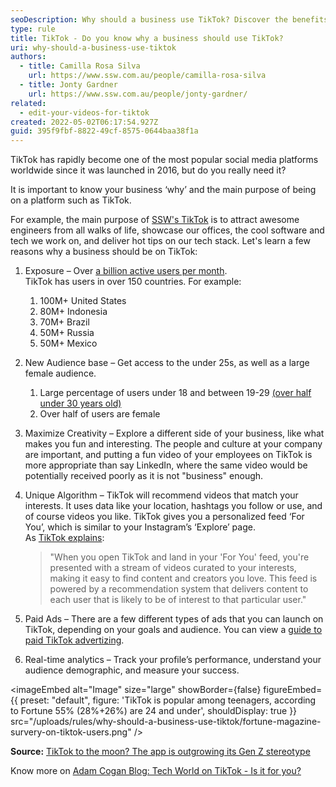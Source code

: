 ```yaml
---
seoDescription: Why should a business use TikTok? Discover the benefits of leveraging over 1 billion active users, maximizing creativity, and targeting a unique audience with our guide.
type: rule
title: TikTok - Do you know why a business should use TikTok?
uri: why-should-a-business-use-tiktok
authors:
  - title: Camilla Rosa Silva
    url: https://www.ssw.com.au/people/camilla-rosa-silva
  - title: Jonty Gardner
    url: https://www.ssw.com.au/people/jonty-gardner/
related:
  - edit-your-videos-for-tiktok
created: 2022-05-02T06:17:54.927Z
guid: 395f9fbf-8822-49cf-8575-0644baa38f1a
---
```


TikTok has rapidly become one of the most popular social media platforms worldwide since it was launched in 2016, but do you really need it?

It is important to know your business ‘why’ and the main purpose of being on a platform such as TikTok.

For example, the main purpose of [SSW's TikTok](https://www.tiktok.com/@ssw_tv) is to attract awesome engineers from all walks of life, showcase our offices, the cool software and tech we work on, and deliver hot tips on our tech stack.
Let's learn a few reasons why a business should be on TikTok:

1. Exposure – Over [a billion active users per month](https://www.businessofapps.com/data/tik-tok-statistics/).\
   TikTok has users in over 150 countries. For example:

   1. 100M+ United States
   2. 80M+ Indonesia
   3. 70M+ Brazil
   4. 50M+ Russia
   5. 50M+ Mexico

2. New Audience base – Get access to the under 25s, as well as a large female audience.

   1. Large percentage of users under 18 and between 19-29 [(over half under 30 years old)](https://www.businessofapps.com/data/tik-tok-statistics/)
   2. Over half of users are female

3. Maximize Creativity – Explore a different side of your business, like what makes you fun and interesting. The people and culture at your company are important, and putting a fun video of your employees on TikTok is more appropriate than say LinkedIn, where the same video would be potentially received poorly as it is not "business" enough.
4. Unique Algorithm – TikTok will recommend videos that match your interests. It uses data like your location, hashtags you follow or use, and of course videos you like. TikTok gives you a personalized feed ‘For You’, which is similar to your Instagram’s ‘Explore’ page.\
   As [TikTok explains](https://newsroom.tiktok.com/en-us/how-tiktok-recommends-videos-for-you):

   > "When you open TikTok and land in your 'For You' feed, you're presented with a stream of videos curated to your interests, making it easy to find content and creators you love. This feed is powered by a recommendation system that delivers content to each user that is likely to be of interest to that particular user."

5. Paid Ads – There are a few different types of ads that you can launch on TikTok, depending on your goals and audience. You can view a [guide to paid TikTok advertizing](https://influencermarketinghub.com/tiktok-advertising-guide/).
6. Real-time analytics – Track your profile’s performance, understand your audience demographic, and measure your success.


<imageEmbed
  alt="Image"
  size="large"
  showBorder={false}
  figureEmbed={{
    preset: "default",
    figure: 'TikTok is popular among teenagers, according to Fortune 55% (28%+26%) are 24 and under',
    shouldDisplay: true
  }}
  src="/uploads/rules/why-should-a-business-use-tiktok/fortune-magazine-survery-on-tiktok-users.png"
/>

**Source:** [TikTok to the moon? The app is outgrowing its Gen Z stereotype](https://fortune.com/2021/02/15/tiktok-gen-z-users-age-groups-survey/)

Know more on [Adam Cogan Blog: Tech World on TikTok - Is it for you?](https://adamcogan.com/2022/05/10/tech-world-on-tiktok-is-it-for-you/)